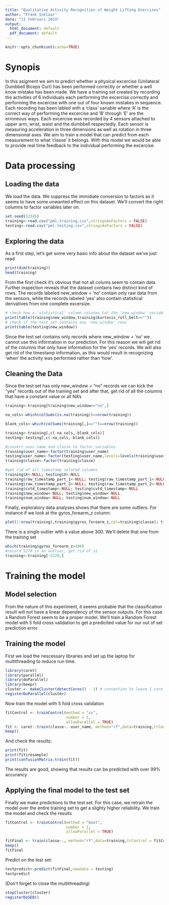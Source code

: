 ---
title: "Qualitative Activity Recognition of Weight Lifting Exercises"
author: "Frank Inklaar"
date: "11 februari 2019"
output:
  html_document: default
  pdf_document: default
---

```{r setup, include=FALSE}
knitr::opts_chunk$set(cache=TRUE)
```

# Synopis
In this asigment we aim to predict whether a physical excercise (Unilateral Dumbbell Biceps Curl) has been performed correctly or whether a well know mistake has been made. We have a training set created by recording the activities of 6 individuals each performing the excercise correctly and performing the excercise with one out of four known mistakes in sequence. Each recording has been labled with a 'class' variable where 'A' is the correct way of performing the excercise and 'B' through 'E' are the erroneous ways. Each excercise was recorded by 4 sensors attached to upper arm, wrist, waist and the dumbbell respectedly. Each sensor is measuring acceleration in three dimensions as well as rotation in three dimensional axes.
We aim to train a model that can predict from each measurement to what 'classe' it belongs. With this model we would be able to provide real time feedback to the individual performing the excercise.


# Data processing


## Loading the data

We load the data. We suppress the immidiate conversion to factors as it seems to have some unwanted effect on this dataset. We'll convert the right columns to factor variables later on.

```{r read}
set.seed(12345)
training<-read.csv("pml-training.csv",stringsAsFactors = FALSE)
testing<-read.csv("pml-testing.csv",stringsAsFactors = FALSE)
```


## Exploring the data

As a first step, let's get some very basic info about the dataset we've just read
```{r check}
print(dim(training))
head(training)
```

From the first check it's obvious that not all colums seem to contain data. Further inspection reveals that the dataset contains two distinct kind of rows. The records labeled new_window = 'no' contain only raw data from the sensors, while the records labeled 'yes' also contain statistical derivatives from one complete excersize. 

```{r check new_window}
# check how a 'statistical' column relates tot the 'new_window' variable
print(table(training$new_window,training$kurtosis_roll_belt==""))
# check if the test set contains any 'new_window' rows
print(table(testing$new_window))
```

Since the test set contains only records where new_window = 'no' we cannot use this information in our prediction. For this reason we will get rid of the columns that only have information for the 'yes' records. We will also get rid of the timestamp information, as this would result in recognizing 'when' the activity was performed rather than 'how'.


## Cleaning the Data

Since the test set has only new_window = "no" records we can kick the "yes" records out of the training set
and after that, get rid of all the columns that have a constant value or all NA's

```{r clean data}

training<-training[training$new_window=="no",]

na_cols<-which(colSums(is.na(training))==nrow(training))

blank_cols<-which(colSums(training[,]=="")==nrow(training))

training<-training[,c(-na_cols,-blank_cols)]
testing<-testing[,c(-na_cols,-blank_cols)]

#convert uses_name and classe to factor variables
training$user_name<-factor(training$user_name)
testing$user_name<-factor(testing$user_name,levels=levels(training$user_name))
training$classe<-factor(training$classe)

#get rid of all timestamp related columns
training$X<-NULL; testing$X<-NULL
training$raw_timestamp_part_1<-NULL; testing$raw_timestamp_part_1<-NULL
training$raw_timestamp_part_2<-NULL; testing$raw_timestamp_part_2<-NULL
training$cvtd_timestamp<-NULL; testing$cvtd_timestamp<-NULL
training$new_window<-NULL; testing$new_window<-NULL
training$num_window<-NULL; testing$num_window<-NULL
```

Finally, exploratory data analyses shows that there are some outliers. For instance if we look at the gyros_forearm_z column:

``` {r plot outliers}
plot(1:nrow(training),training$gyros_forearm_z,col=training$classe); title("Gyros forearm Z")

```

There is a single outlier with a value above 300. We'll delete that one from the training set

```{r delete outlier}
which(training$gyros_forearm_z>200)
#record 5270 is an outlier, get rid of it
training<-training[-5270,]
```


# Training the model


## Model selection

From the nature of this experiment, it seems probable that the classification result will not have a linear dependency of the sensor outputs. For this case a Random Forest seem to be a proper model. We'll train a Random Forest model with 5 fold cross validation to get a predicited value for our out of set prediction error.

## Training the model

First we load the nescessary libraries and set up the laptop for multithreading to reduce run time.

```{r init training}
library(caret)
library(parallel)
library(doParallel)
library(beepr)
cluster <- makeCluster(detectCores() - 1) # convention to leave 1 core for OS
registerDoParallel(cluster)
```

Now train the model with 5 fold cross validation

```{r train model}
fitControl <- trainControl(method = "cv",
                           number = 5,
                           allowParallel = TRUE)
fit <- caret::train(classe~.-user_name, method="rf",data=training,trControl = fitControl)
beep()
```


And check the results:

```{r check model result}
print(fit)
print(fit$resample)
print(confusionMatrix.train(fit))
```

The results are good, showing that results can be predicted with over 99% accurancy


## Applying the final model to the test set

Finally we make predictions to the test set. For this case, we retrain the model over the entire training set to get a slighty higher reliability. We train the model and check the results


```{r final model training}
fitControl <- trainControl(method = "boot",
                           number = 1,
                           allowParallel = TRUE)

fitFinal <- train(classe~., method="rf",data=training,trControl = fitControl)
beep()
fitFinal
```

Predict on the test set:

```{r predict test}
testpredict<-predict(fitFinal,newdata = testing)
testpredict
```

(Don't forget to close the multithreading)

```{r clean uo}
stopCluster(cluster)
registerDoSEQ()
```
